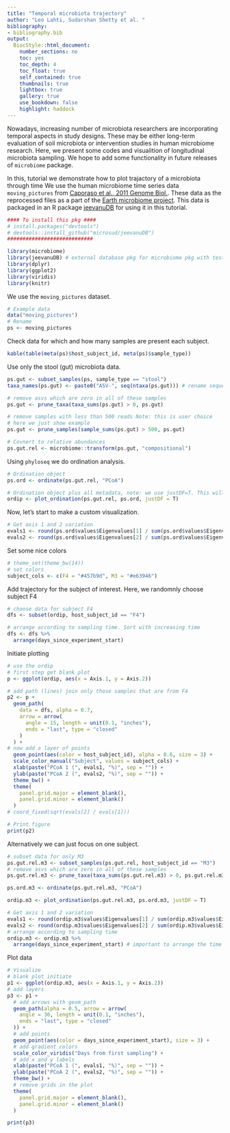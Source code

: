 ```yaml
---
title: "Temporal microbiota trajectory"
author: "Leo Lahti, Sudarshan Shetty et al. "
bibliography: 
- bibliography.bib
output:
  BiocStyle::html_document:
    number_sections: no
    toc: yes
    toc_depth: 4
    toc_float: true
    self_contained: true
    thumbnails: true
    lightbox: true
    gallery: true
    use_bookdown: false
    highlight: haddock    
---
```

  <!--
  %\VignetteEngine{knitr::rmarkdown}
  %\VignetteIndexEntry{microbiome tutorial - composition}
  %\usepackage[utf8]{inputenc}
  %\VignetteEncoding{UTF-8}  
-->
   
   
Nowadays, increasing number of microbiota researchers are incorporating temporal aspects in study designs. These may be either long-term evaluation of soil microbiota or intervention studies in human microbiome research. Here, we present some codes and visualition of longitudinal microbiota sampling. We hope to add some functionality in future releases of `microbiome` package.

In this, tutorial we demonstrate how to plot trajactory of a microbiota through time
We use the human microbiome time series data `moving_pictures` from [Caporaso et al., 2011 Genome Biol.](https://genomebiology.biomedcentral.com/articles/10.1186/gb-2011-12-5-r50). These data as the reprocessed files as a part of the [Earth microbiome project](https://www.nature.com/articles/nature24621). This data is packaged in an R package [jeevanuDB](https://github.com/microsud/jeevanuDB) for using it in this tutorial.

```r
#### To install this pkg ####
# install.packages("devtools")
# devtools::install_github("microsud/jeevanuDB")
############################

library(microbiome)
library(jeevanuDB) # external database pkg for microbiome pkg with test data
library(dplyr)
library(ggplot2)
library(viridis)
library(knitr)
```

We use the `moving_pictures` dataset. 
```r
# Example data
data("moving_pictures")
# Rename
ps <- moving_pictures
```

Check data for which and how many samples are present each subject.
```r
kable(table(meta(ps)$host_subject_id, meta(ps)$sample_type))
```


Use only the stool (gut) microbiota data.
```r

ps.gut <- subset_samples(ps, sample_type == "stool")
taxa_names(ps.gut) <- paste0("ASV-", seq(ntaxa(ps.gut))) # rename sequences to ids

# remove asvs which are zero in all of these samples
ps.gut <- prune_taxa(taxa_sums(ps.gut) > 0, ps.gut)

# remove samples with less than 500 reads Note: this is user choice 
# here we just show example
ps.gut <- prune_samples(sample_sums(ps.gut) > 500, ps.gut)

# Covnert to relative abundances
ps.gut.rel <- microbiome::transform(ps.gut, "compositional")

```

Using `phyloseq` we do ordination analysis.
```r
# Ordination object
ps.ord <- ordinate(ps.gut.rel, "PCoA")

# Ordination object plus all metadata, note: we use justDF=T. This will not return a plot but a data.frame
ordip <- plot_ordination(ps.gut.rel, ps.ord, justDF = T)
```

Now, let's start to make a custom visualization.
```r
# Get axis 1 and 2 variation
evals1 <- round(ps.ord$values$Eigenvalues[1] / sum(ps.ord$values$Eigenvalues) * 100, 2)
evals2 <- round(ps.ord$values$Eigenvalues[2] / sum(ps.ord$values$Eigenvalues) * 100, 2)
```

Set some nice colors 

```r
# theme_set(theme_bw(14))
# set colors
subject_cols <- c(F4 = "#457b9d", M3 = "#e63946")
```

Add trajectory for the subject of interest. Here, we randomnly choose subject F4
```r
# choose data for subject F4
dfs <- subset(ordip, host_subject_id == "F4")

# arrange according to sampling time. Sort with increasing time
dfs <- dfs %>%
  arrange(days_since_experiment_start)

```

Initiate plotting

```r
# use the ordip
# first step get blank plot
p <- ggplot(ordip, aes(x = Axis.1, y = Axis.2))

# add path (lines) join only those samples that are from F4
p2 <- p +
  geom_path(
    data = dfs, alpha = 0.7,
    arrow = arrow(
      angle = 15, length = unit(0.1, "inches"),
      ends = "last", type = "closed"
    )
  ) +
# now add a layer of points 
  geom_point(aes(color = host_subject_id), alpha = 0.6, size = 3) +
  scale_color_manual("Subject", values = subject_cols) +
  xlab(paste("PCoA 1 (", evals1, "%)", sep = "")) +
  ylab(paste("PCoA 2 (", evals2, "%)", sep = "")) +
  theme_bw() +
  theme(
    panel.grid.major = element_blank(),
    panel.grid.minor = element_blank()
  )
# coord_fixed(sqrt(evals[2] / evals[1]))

# Print figure
print(p2)
```


Alternatively we can just focus on one subject. 
```r
# subset data for only M3
ps.gut.rel.m3 <- subset_samples(ps.gut.rel, host_subject_id == "M3")
# remove asvs which are zero in all of these samples
ps.gut.rel.m3 <- prune_taxa(taxa_sums(ps.gut.rel.m3) > 0, ps.gut.rel.m3)
```


```r
ps.ord.m3 <- ordinate(ps.gut.rel.m3, "PCoA")

ordip.m3 <- plot_ordination(ps.gut.rel.m3, ps.ord.m3, justDF = T)

# Get axis 1 and 2 variation
evals1 <- round(ordip.m3$values$Eigenvalues[1] / sum(ordip.m3$values$Eigenvalues) * 100, 2)
evals2 <- round(ordip.m3$values$Eigenvalues[2] / sum(ordip.m3$values$Eigenvalues) * 100, 2)
# arrange according to sampling time
ordip.m3 <- ordip.m3 %>%
  arrange(days_since_experiment_start) # important to arrange the time
```

Plot data
```r

# Visualize
# blank plot initiate
p1 <- ggplot(ordip.m3, aes(x = Axis.1, y = Axis.2))
# add layers
p3 <- p1 +
  # add arrows with geom_path
  geom_path(alpha = 0.5, arrow = arrow(
    angle = 30, length = unit(0.1, "inches"),
    ends = "last", type = "closed"
  )) +
  # add points
  geom_point(aes(color = days_since_experiment_start), size = 3) +
  # add gradient colors
  scale_color_viridis("Days from first sampling") +
  # add x and y labels
  xlab(paste("PCoA 1 (", evals1, "%)", sep = "")) +
  ylab(paste("PCoA 2 (", evals2, "%)", sep = "")) +
  theme_bw() +
  # remove grids in the plot
  theme(
    panel.grid.major = element_blank(),
    panel.grid.minor = element_blank()
  )

print(p3)


```


